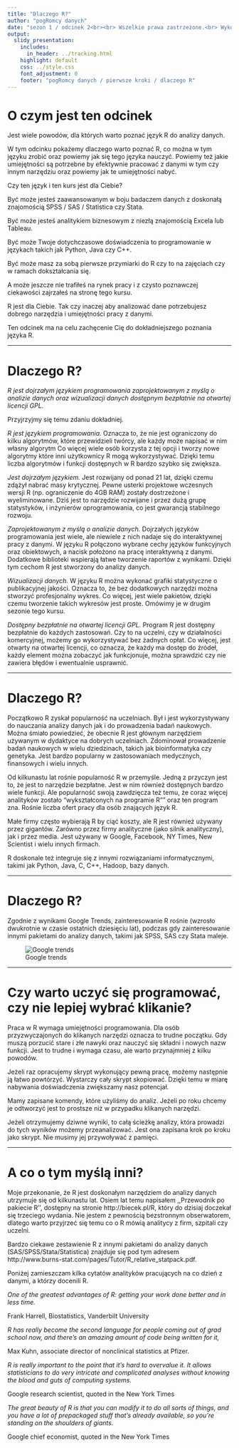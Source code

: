 ```yaml
---
title: "Dlaczego R?"
author: "pogRomcy danych"
date: "sezon 1 / odcinek 2<br><br> Wszelkie prawa zastrzeżone.<br> Wykorzystanie możliwe wyłącznie za zgodą autora.  <br><br><br><br>Naciśnij `A` by zamienić slajdy na ciągły tekst. <br> Naciśnij `T` by wyświetlić spis treści."
output:
  slidy_presentation:
    includes:
      in_header: ../tracking.html
    highlight: default
    css: ../style.css
    font_adjustment: 0
    footer: "pogRomcy danych / pierwsze kroki / dlaczego R"
---
```


# O czym jest ten odcinek

Jest wiele powodów, dla których warto poznać język R do analizy danych.

W tym odcinku pokażemy dlaczego warto poznać R, co można w tym języku zrobić oraz powiemy jak się tego języka nauczyć. 
Powiemy też jakie umiejętności są potrzebne by efektywnie pracować z danymi w tym czy innym narzędziu oraz powiemy jak te umiejętności nabyć.

Czy ten język i ten kurs jest dla Ciebie?

Być może jesteś zaawansowanym w boju badaczem danych z doskonałą znajomością SPSS / SAS / Statistica czy Stata.

Być może jesteś analitykiem biznesowym z niezłą znajomością Excela lub Tableau.

Być może Twoje dotychczasowe doświadczenia to programowanie w językach takich jak Python, Java czy C++.

Być może masz za sobą pierwsze przymiarki do R czy to na zajęciach czy w ramach dokształcania się.

A może jeszcze nie trafiłeś na rynek pracy i z czysto poznawczej ciekawości zajrzałeś na stronę tego kursu.

R jest dla Ciebie. Tak czy inaczej aby analizować dane potrzebujesz dobrego narzędzia i umiejętności pracy z danymi. 

Ten odcinek ma na celu zachęcenie Cię do dokładniejszego poznania języka R.


---

# Dlaczego R?

*R jest dojrzałym językiem programowania zaprojektowanym z myślą o analizie danych oraz wizualizacji danych dostępnym bezpłatnie na otwartej licencji GPL.*

Przyjrzyjmy się temu zdaniu dokładniej.

*R jest językiem programowania.* Oznacza to, że nie jest ograniczony do kilku algorytmów, które przewidzieli twórcy, ale każdy może napisać w nim własny algorytm Co więcej wiele osób korzysta z tej opcji i tworzy nowe algorytmy które inni użytkownicy R mogą wykorzystywać. Dzięki temu liczba algorytmów i funkcji dostępnych w R bardzo szybko się zwiększa.

*Jest dojrzałym językiem.* Jest rozwijany od ponad 21 lat, dzięki czemu zdążył nabrać masy krytycznej. Pewne usterki projektowe wczesnych wersji R (np. ograniczenie do 4GB RAM) zostały dostrzeżone i wyeliminowane. Dziś jest to narzędzie rozwijane i przez dużą grupę statystyków, i inżynierów oprogramowania, co jest gwarancją stabilnego rozwoju.

*Zaprojektowanym z myślą o analizie danych.* Dojrzałych języków programowania jest wiele, ale niewiele z nich nadaje się do interaktywnej pracy z danymi. W języku R połączono wybrane cechy języków funkcyjnych oraz obiektowych, a nacisk położono na pracę interaktywną z danymi. Dodatkowe biblioteki wspierają łatwe tworzenie raportów z wynikami. Dzięki tym cechom R jest stworzony do analizy danych.

*Wizualizacji danych.* W języku R można wykonać grafiki statystyczne o publikacyjnej jakości. Oznacza to, że bez dodatkowych narzędzi można stworzyć profesjonalny wykres. Co więcej, jest wiele pakietów, dzięki czemu tworzenie takich wykresów jest proste. Omówimy je w drugim sezonie tego kursu.

*Dostępny bezpłatnie na otwartej licencji GPL.* Program R jest dostępny bezpłatnie do każdych zastosowań. Czy to na uczelni, czy w działalności komercyjnej, możemy go wykorzystywać bez żadnych opłat. Co więcej, jest otwarty na otwartej licencji, co oznacza, że każdy ma dostęp do źródeł, każdy element można zobaczyć jak funkcjonuje, można sprawdzić czy nie zawiera błędów i ewentualnie usprawnić. 

---

# Dlaczego R?

Początkowo R zyskał popularność na uczelniach. Był i jest wykorzystywany do nauczania analizy danych jak i do prowadzenia badań naukowych. Można śmiało powiedzieć, że obecnie R jest głównym narzędziem używanym w dydaktyce na dobrych uczelniach. Zdominował prowadzenie badań naukowych w wielu dziedzinach, takich jak bioinformatyka czy genetyka. Jest bardzo popularny w zastosowaniach medycznych, finansowych i wielu innych.

Od kilkunastu lat rośnie popularność R w przemyśle. Jedną z przyczyn jest to, że jest to narzędzie bezpłatne. Jest w nim również
dostępnych bardzo wiele funkcji. Ale popularność swoją zawdzięcza też temu, że coraz więcej analityków zostało "wykształconych na programie R"" oraz ten program zna. Rośnie liczba ofert pracy dla osób znających język R.

Małe firmy często wybierają R by ciąć koszty, ale R jest również używany przez gigantów. Zarówno przez firmy analityczne (jako silnik analityczny), jak i przez media. Jest używany w Google, Facebook, NY Times, New Scientist i wielu innych firmach.

R doskonale też integruje się z innymi rozwiązaniami informatycznymi, takimi jak Python, Java, C, C++, Hadoop, bazy danych. 

---

# Dlaczego R?

Zgodnie z wynikami Google Trends, zainteresowanie R rośnie (wzrosło dwukrotnie w czasie ostatnich dziesięciu lat), podczas gdy zainteresowanie innymi pakietami do analizy danych, takimi jak SPSS, SAS czy Stata maleje. 

![Google trends](figs/googleTrends.png)

---

# Czy warto uczyć się programować, czy nie lepiej wybrać klikanie?

Praca w R wymaga umiejętności programowania. Dla osób przyzwyczajonych do klikanych narzędzi oznacza to trudne początku. Gdy muszą porzucić stare i złe nawyki oraz nauczyć się składni i nowych nazw funkcji. Jest to trudne i wymaga czasu, ale warto przynajmniej z kilku powodów.

Jeżeli raz opracujemy skrypt wykonujący pewną pracę, możemy następnie ją łatwo powtórzyć. Wystarczy cały skrypt skopiować. Dzięki temu w miarę nabywania doświadczenia zwiększamy nasz potencjał.

Mamy zapisane komendy, które użyliśmy do analiz. Jeżeli po roku chcemy je odtworzyć jest to prostsze niż w przypadku klikanych narzędzi.

Jeżeli otrzymujemy dziwne wyniki, to całą ścieżkę analizy, która prowadzi do tych wyników możemy przeanalizować. Jest ona zapisana krok po kroku jako skrypt. Nie musimy jej przywoływać z pamięci.

---

# A co o tym myślą inni?

Moje przekonanie, że R jest doskonałym narzędziem do analizy danych utrzymuje się od kilkunastu lat. Osiem lat temu napisałem ,,Przewodnik po pakiecie R'', dostępny na stronie http://biecek.pl/R, który do dzisiaj doczekał się trzeciego wydania. Nie jestem z pewnością bezstronnym obserwatorem, dlatego warto przyjrzeć się temu co o R mówią analitycy z firm, szpitali czy uczelni. 

Bardzo ciekawe zestawienie R z innymi pakietami do analizy danych (SAS/SPSS/Stata/Statistica) znajduje się pod tym adresem http://www.burns-stat.com/pages/Tutor/R_relative_statpack.pdf.

Poniżej zamieszczam kilka cytatów analityków pracujących na co dzień z danymi, a którzy docenili R.

*One of the greatest advantages of R: getting your work done better and in less time.*

  Frank Harrell, Biostatistics, Vanderbilt University


*R has really become the second language for people coming out of grad school now, and there’s an amazing amount of code being written for it,* 

  Max Kuhn, associate director of nonclinical statistics at Pfizer.

*R is really important to the point that it’s hard to overvalue it. It allows statisticians to do very intricate and complicated analyses without knowing the blood and guts of computing systems.* 

  Google research scientist, quoted in the New York Times

*The great beauty of R is that you can modify it to do all sorts of things, and you have a lot of prepackaged stuff that’s already available, so you’re standing on the shoulders of giants.* 

  Google chief economist, quoted in the New York Times

